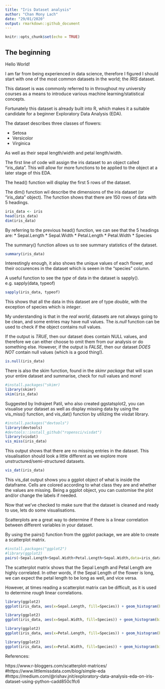 ```yaml
---
title: "Iris Dataset analysis"
author: "Chan Mony Lach"
date: "29/01/2020"
output: rmarkdown::github_document
---
```


```r
knitr::opts_chunk$set(echo = TRUE)
```

## The beginning
Hello World!

I am far from being experienced in data science, therefore I figured I should start with one of the most common datasets in the world; the *IRIS* dataset.

This dataset is was commonly referred to in throughout my university courses as a means to introduce various machine learning/statistical concepts. 

Fortunately this dataset is already built into R, which makes it a suitable candidate for a beginner Exploratory Data Analysis (EDA). 

The dataset describes three classes of flowers:

 * Setosa
 * Versicolor
 * Virginica

As well as their sepal length/width and petal length/width. 

The first line of code will assign the iris dataset to an object called "iris_data". This will allow for more functions to be applied to the object at a later stage of this EDA. 

The head() function will display the first 5 rows of the dataset. 

The dim() function wil describe the dimensions of the iris dataset (or "iris_data" object). The function shows that there are 150 rows of data with 5 headings. 

```r
iris_data <- iris
head(iris_data)
dim(iris_data)
```

By referring to the previous head() function, we can see that the 5 headings are: 
 * Sepal.Length
 * Sepal.Width
 * Petal.Length
 * Petal.Width
 * Species

The summary() function allows us to see summary statistics of the dataset. 
```r
summary(iris_data)
```

Interestingly enough, it also shows the unique values of each flower, and their occurences in the dataset which is seeen in the "species" column.



A useful function to see the *type* of data in the dataset is sapply().
e.g. sapply(data, typeof)

```r
sapply(iris_data, typeof)
```

This shows that all the data in this dataset are of type *double*, with the exception of species which is *integer*.

My understanding is that in the *real world*, datasets are not always going to be clean, and some entries may have null values. 
The *is.null* function can be used to check if the object contains null values. 

If the output is *TRUE*, then our dataset does contain NULL values, and therefore we can either choose to omit them from our analysis or do something else. However, if the output is *FALSE*, then our dataset *DOES NOT* contain null values (which is a good thing!). 

```r
is.null(iris_data)

```

There is also the skim function, found in the *skimr package* that will scan your entire dataset and summarise, check for null values and more!
```r
#install.packages("skimr)
library(skimr)
skim(iris_data)
```


Suggested by Indrajeet Patil, who also created ggstatsplot2, you can visualise your dataset as well as display missing data by using the vis_miss() function, and vis_dat() function by utilizing the visdat library.
```r
#install.packages("devtools")
library(devtools)
#devtools::install_github("ropensci/visdat")
library(visdat)
vis_miss(iris_data)
```
This output shows that there are no missing entries in the dataset. This visualisation should look a little different as we explore more unstructured/semi-structured datasets.
```r
vis_dat(iris_data)
```

This vis_dat  output shows you a ggplot object of what is inside the dataframe. Cells are colored according to what class they are and whether the values are missing. Being a ggplot object, you can customise the plot and/or change the labels if needed. 

Now that we've checked to make sure that the dataset is cleaned and ready to use, lets do some visualisations.

Scatterplots are a great way to determine if there is a linear correlation between different variables in your dataset. 

By using the pairs() function from the ggplot package, we are able to create a scatterplot matrix.

```r
#install.packages("ggplot2")
#library(ggplot2)
pairs(~Sepal.Length+Sepal.Width+Petal.Length+Sepal.Width,data=iris_data, main="Iris Scatterplot Matrix")
```
The scatterplot matrix shows that the Sepal Length and Petal Length are highly correlated. In other words, if the Sepal Length of the flower is long, we can expect the petal length to be long as well, and vice versa. 

However, at times reading a scatterplot matrix can be difficult, as it is used to determine *rough* linear correlations. 

```r
library(ggplot2)
ggplot(iris_data, aes(x=Sepal.Length, fill=Species)) + geom_histogram(binwidth = 0.1)
```

```r
library(ggplot2)
ggplot(iris_data, aes(x=Sepal.Width, fill=Species)) + geom_histogram(binwidth = 0.1)
```

```r
library(ggplot2)
ggplot(iris_data, aes(x=Petal.Length, fill=Species)) + geom_histogram(binwidth = 0.1)
```

```r
library(ggplot2)
ggplot(iris_data, aes(x=Petal.Width, fill=Species)) + geom_histogram(binwidth = 0.1)
```

References:

https://www.r-bloggers.com/scatterplot-matrices/
#https://www.littlemissdata.com/blog/simple-eda
#https://medium.com/@rishav.jnit/exploratory-data-analysis-eda-on-iris-dataset-using-python-cadd850c1fc6